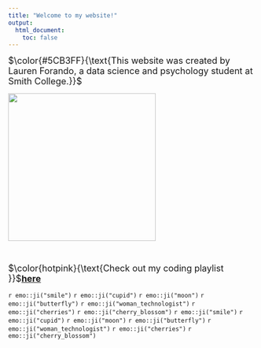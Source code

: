 ```yaml
---
title: "Welcome to my website!"
output:
  html_document:
    toc: false
---
```


<font size = "4">$\color{#5CB3FF}{\text{This website was created by Lauren Forando, a data science and psychology student at Smith College.}}$</font>

<img src="https://media.giphy.com/media/l0HUpt2s9Pclgt9Vm/giphy.gif" height="300" width="300">


<p>&nbsp;</p>

<font size = "4.5">$\color{hotpink}{\text{Check out my coding playlist }}$[**here**](https://open.spotify.com/playlist/7AYUKJwDYLbKO4LYWcnscF?si=re3FM6LSRT6udGMF2HQ81g&nd=1)</font>

`r emo::ji("smile")`
`r emo::ji("cupid")`
`r emo::ji("moon")`
`r emo::ji("butterfly")`
`r emo::ji("woman_technologist")`
`r emo::ji("cherries")`
`r emo::ji("cherry_blossom")`
`r emo::ji("smile")`
`r emo::ji("cupid")`
`r emo::ji("moon")`
`r emo::ji("butterfly")`
`r emo::ji("woman_technologist")`
`r emo::ji("cherries")`
`r emo::ji("cherry_blossom")`

